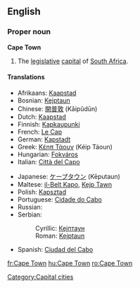 {{wikipedia}}
==English==

===Proper noun===
'''Cape Town'''
# The [[legislative]] [[capital]] of [[South Africa]].

====Translations====
{{top}}
*Afrikaans: [[Kaapstad]]
*Bosnian: [[Kejptaun#Bosnian|Kejptaun]] {{m}}
*Chinese: [[開普敦]] (Kāipǔdūn)
*Dutch: [[Kaapstad]] {{n}}
*Finnish: [[Kapkaupunki]]
*French: [[Le Cap]] {{m}}
*German: [[Kapstadt]]
*Greek: [[Κέηπ Τάουν]] (Kéip Táoun) {{n}}
*Hungarian: [[Fokváros]]
*Italian: [[Città del Capo]] {{f}}
{{mid}}
*Japanese: [[ケープタウン]] (Kēputaun)
*Maltese: [[il-Belt Kapo]], [[Kejp Tawn]]
*Polish: [[Kapsztad]] {{m}}
*Portuguese: [[Cidade do Cabo]]
*Russian: {{t|ru|Кейптаун|tr=Kéjptaun|m}}
*Serbian:
*:Cyrillic: [[Кејптаун#Serbian|Кејптаун]] {{m}}
*:Roman: [[Kejptaun#Serbian|Kejptaun]] {{m}}
*Spanish: [[Ciudad del Cabo]]
{{bottom}}

[[Category:Capital cities]]

[[fr:Cape Town]]
[[hu:Cape Town]]
[[ro:Cape Town]]